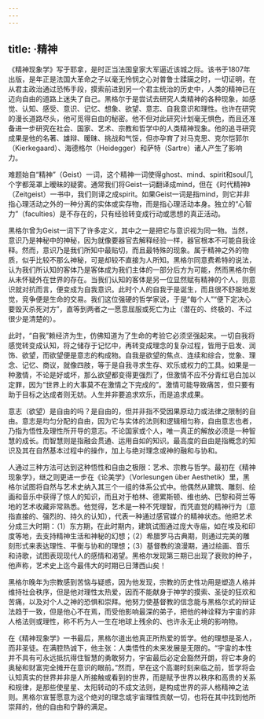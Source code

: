 ```yaml
---
---
---
```

title: ·精神
---




《精神现象学》写于耶拿，是时正当法国皇家大军逼近该城之际。该书于1807年出版，是年正是法国大革命之子以毫无怜悯之心对普鲁士蹂躏之时，一切证明，在从君主政治通过恐怖手段，摸索前进到另一个君主统治的历史中，人类的精神已在迈向自由的道路上迷失了自己。黑格尔于是尝试去研究人类精神的各种现象，如感觉、认知、感受、意识、记忆、想象、欲望、意志、自我意识和理性。也许在研究的漫长道路尽头，他可觅得自由的秘密。他不但对此研究计划毫无惧色，而且还准备进一步研究在社会、国家、艺术、宗教和哲学中的人类精神现象。他的追寻研究成果是他的名著、雄辩、暧昧、挑战和气馁，但亦孕育了对马克思、克尔恺郭尔（Kierkegaard）、海德格尔（Heidegger）和萨特（Sartre）诸人产生了影响力。

难题始自“精神”（Geist）一词，这个精神一词使得ghost、mind、spirit和soul几个字都笼罩上暧昧的疑雾。通常我们将Geist一词翻译成mind，但在《时代精神》（Zeitgeist）一书中，我们则译之成spirit。如果Geist一词是指mind，则它并非指心理活动之外的一种分离的实体或实存物，而是指心理活动本身。独立的“心智力”（faculties）是不存在的，只有经验转变成行动或思想的真正活动。

黑格尔曾为Geist一词下了许多定义，其中之一是把它与意识视为同一物。当然，意识乃是神秘中的神秘，因为就像要器官去解释经验一样，器官根本不可能自我诠释。然而，意识乃是我们所知中最贴切，而且最特殊的现象。属于精神之外的物质，似乎比较不那么神秘，可是却较不直接为人所知。黑格尔同意费希特的说法，认为我们所认知的客体乃是客体成为我们主体的一部分后方为可能，然而黑格尔倒从未怀疑外在世界的存在。当我们认知的客体是另一位显然赋有精神的个人，则意识就对抗而言，便变成为自我意识。此时个人的自我于是诞生，而且很不舒服地发觉，竞争便是生命的交易。我们这位强硬的哲学家说，于是“每个人”“便下定决心要毁灭杀死对方”，直等到两者之一愿意屈服或死亡为止（潜在的、终极的、不过很少是清楚的）。

此时，“自我”赖经济为生，仿佛知道为了生命的考验它必须坚强起来。一切自我将感觉转变成认知，将之储存于记忆中，再转变成理念的复杂过程，皆用于启发、润饰、欲望，而欲望便是意志的构成物。自我是欲望的焦点、连续和综合，觉象、理念、记忆、商议，就像四肢，等于是自我寻求生存、欢乐或权力的工具。如果是一种激情，不论是好或坏，那么欲望都变得更强烈了，但激情不应不分青红皂白加以定罪，因为“世界上的大事莫不在激情之下完成的”。激情可能导致痛苦，但只要有助于目标之达成者则无妨。人生并非要追求欢乐，而是追求成果。

意志（欲望）是自由的吗？是自由的，但并非指不受因果原动力或法律之限制的自由。意志是均匀分配的自由，因为它与实体的法则和逻辑相匀称，自由意志也者，乃指为悟性及理性所开导的意志。不论国家或个人，唯一真正的解放必须是一种智慧的成长。而智慧则是指融会贯通、运用自如的知识。最高度的自由是指概念的知识及其在自然基本过程中的操作，加上与绝对理念或神的融和与协和。

人通过三种方法可达到这种悟性和自由之极限：艺术、宗教与哲学。最初在《精神现象学》，继之则更进一步在《论美学》（Vorlesungen über Aesthetik）里，黑格尔试图将自然与艺术史纳入其三个一组的体系公式中。他偶然从建筑、雕刻、绘画和音乐中获得了惊人的知识，而且对于柏林、德累斯顿、维也纳、巴黎和荷兰等地的艺术收藏非常熟悉。他觉得，艺术是一种不凭理智，而凭直觉的精神行为（意指直接的、强烈的、持久的认知），代表一种通过感官媒介的精神状态。他把艺术分成三大时期：（1）东方期，在此时期内，建筑试图通过庞大寺庙，如在埃及和印度等地，去支持精神生活和神秘的幻想；（2）希腊罗马古典期，则通过完美的雕刻形式来表达理性、平衡与协和的理想；（3）基督教的浪漫期，通过绘画、音乐和诗歌，试图表现现代人的感情和渴望。黑格尔发现第三期已出现了衰败的种子，他声称，艺术史上迄今最伟大的时期已日薄西山矣！

黑格尔晚年为宗教感到苦恼与疑惑，因为他发现，宗教的历史性功用是塑造人格并维持社会秩序，但是他对理性太热爱，因而不能献身于神学的摸索、圣徒的狂欢和苦痛，以及对个人之神的恐惧和崇拜。他努力使基督教的信念能与黑格尔式的辩证法趋于一致，但是他心不在焉，而受他影响最深的弟子，把他的神诠释为宇宙的非人格法则或理性，称不朽为人一生在地球上残余的、也许永无止境的影响物。

在《精神现象学》一书最后，黑格尔道出他真正所热爱的哲学。他的理想是圣人，而非圣徒。在满腔热诚下，他主张：人类悟性的未来发展是无限的。“宇宙的本性并不具有可永远抵抗得住智慧的勇敢努力，宇宙最后必定会豁然开朗，将它本身的奥秘和财富完全摊开在意识的眼前。”然而，早在这个高潮时刻来临之前，哲学将会认知真实的世界并非是人所接触或看到的世界，而是赋予世界以秩序和高贵的关系和规律，是那些使星星、太阳转动的不成文法则，是构成世界的非人格精神之法则。黑格尔宣誓愿意为这个绝对的理念或宇宙理性贡献一切，也将在其中找到他所崇拜的，他的自由和宁静的满足。